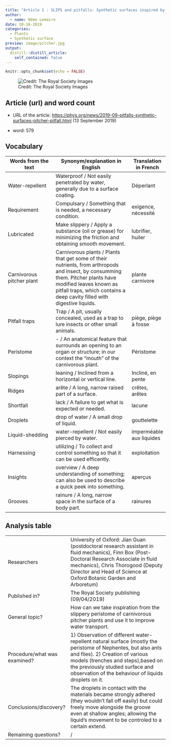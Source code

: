```yaml
---
title: "Article 1 : SLIPS and pitfalls: Synthetic surfaces inspired by a pitcher pitfall trap"
author:
  - name: Némo Lemaire
date: 10-16-2019
categories:
  - Plants
  - Synthetic surface
preview: image/pitcher.jpg
output:
  distill::distill_article:
    self_contained: false
---
```


```r
knitr::opts_chunk$set(echo = FALSE)
```


![Credit: The Royal Society Images](image/pitcher.jpg)

## Article (url) and word count

 * URL of the article: <https://phys.org/news/2019-09-pitfalls-synthetic-surfaces-pitcher-pitfall.html> (13 September 2019)

 * word: 579

## Vocabulary 

| Words from the text | Synonym/explanation in English | Translation in French|
| ------------------- | ------------------------------ |------------|
| Water-repellent     | Waterproof / Not easily penetrated by water, generally due to a surface coating. | Déperlant |
| Requirement         | Compulsary / Something that is needed, a necessary condition. | exigence, nécessité  |
| Lubricated          | Make slippery / Apply a substance (oil or grease) for minimizing the friction and obtaining smooth movement. | lubrifier, huiler |
| Carnivorous pitcher plant| Carnivorous plants / Plants that get some of their nutrients, from arthropods and insect, by consumming them. Pitcher plants have modified leaves known as pitfall traps, which contains a deep cavity filled with digestive liquids.| plante carnivore |
| Pitfall traps| Trap / A pit, usually concealed, used as a trap to lure insects or other small animals. | piège, piège à fosse |
| Peristome| - / An anatomical feature that surrounds an opening to an organ or structure; in our context the "mouth" of the carnivorous plant. | Péristome |
| Slopings| leaning / Inclined from a horizontal or vertical line. | Incliné, en pente |
| Ridges| arête / A long, narrow raised part of a surface. | crêtes, arêtes |
| Shortfall| lack / A failure to get what is expected or needed. | lacune |
| Droplets| drop of water / A small drop of liquid. | gouttelette |
| Liquid-shedding| water-repellent / Not easily pierced by water. | imperméable aux liquides |
| Harnessing| utilizing / To collect and control something so that it can be used efficently. | exploitation |
| Insights| overview / A deep understanding of something; can also be used to describe a quick peek into something. | aperçus |
| Grooves| rainure / A long, narrow space in the surface of a body part. | rainures |

## Analysis table 

|                              |                                                                     |
| ---------------------------- | ------------------------------------------------------------------- |
| Researchers                  | University of Oxford: Jian Guan (postdoctoral research assistant in fluid mechanics), Finn Box (Post-Doctoral Research Associate in fluid mechanics), Chris Thorogood (Deputy Director and Head of Science at Oxford Botanic Garden and Arboretum) |
| Published in?                | The Royal Society publishing (09/04/2019)                        |
| General topic?               | How can we take inspiration from the slippery peristome of carnivorous pitcher plants and use it to improve water transport.|
| Procedure/what was examined? | 1) Observation of different water-repellent natural surface (mostly the peristome of Nephentes, but also ants and flies). 2) Creation of various models (trenches and steps),based on the previously studied surface and observation of the behaviour of liquids droplets on it.|
| Conclusions/discovery?       | The droplets in contact with the materials became strongly adhered (they wouldn't fall off easily) but could freely move alongside the groove even at shallow angles; allowing the liquid's movement to be controled to a certain extend.|
| Remaining questions?         | / |






